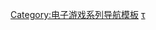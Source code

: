 {{Navbox
| name   = 杀手系列
| title  = [[刺客任務系列|-{zh-cn:杀手;zh-tw:刺客任務;}-系列]]
| state = {{{state|autocollapse}}}
| listclass = hlist

| group1 = 电子游戏
| list1  =  {{Navbox|subgroup

  | group1 = 初始系列
  | list1  = 
* [[杀手：代号47|-{zh-cn:杀手：代号47;zh-tw:刺客任務：殺手47;}-]]
* [[杀手2：沉默刺客|2：-{zh-cn:沉默刺客;zh-tw:無聲殺手;}-]]
* [[杀手：契约|-{zh-cn:契约;zh-tw:密約浮影;}-]]
* [[杀手：血钱|-{zh-cn:血钱;zh-tw:黑錢交易;}-]]
* [[杀手：赦免|赦免]]

  | group2 = 暗殺世界系列
  | list2  = 
* [[杀手 (2016年游戏)|-{zh-cn:杀手;zh-tw:刺客任務;}-]]
* [[杀手2 (2018年游戏)|2]]
* [[刺客任務3|3]]

  | group3 = 衍生游戏
  | list3  = 
* [[杀手Go|-{zh-cn:杀手;zh-tw:刺客任務;}-Go]]
* [[刺客任務：狙擊挑戰|狙擊挑戰]]

  }}

| group2 = 电影
| list2  = 
* [[杀手：代号47_(2007年电影)|-{zh-cn:杀手：代号47; zh-tw:殺手47;}-]]
* [[刺客任務：殺手47|-{zh-hk:刺客特攻47; zh-cn:代号47; zh-tw:刺客任務：殺手47; zh-sg:刺客特攻47;}-]]

| group3 = 相关
| list3  = 
* [[殺手47]]
* [[IO Interactive]]
}}<noinclude>
{{collapsible option}}

{{DEFAULTSORT:Hitman}}
[[Category:电子游戏系列导航模板]]
[[Category:刺客任務系列|τ]]
</noinclude>